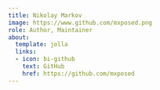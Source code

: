 ```yaml
---
title: Nikolay Markov
image: https://www.github.com/mxposed.png
role: Author, Maintainer
about:
  template: jolla
  links:
  - icon: bi-github
    text: GitHub
    href: https://github.com/mxposed
---
```


